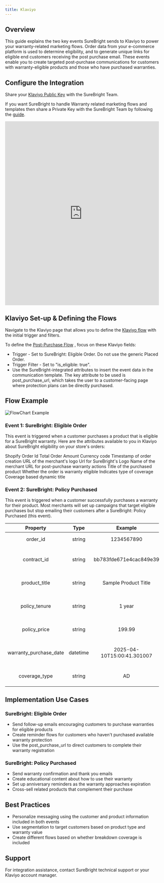 ```yaml
---
title: Klaviyo
---
```



## Overview
This guide explains the two key events SureBright sends to Klaviyo to power your warranty-related marketing flows. Order data from your e-commerce platform is used to determine eligibility, and to generate unique links for eligible end customers receiving the post purchase email. These events enable you to create targeted post-purchase communications for customers with warranty-eligible products and those who have purchased warranties.

## Configure the Integration
Share your [Klaviyo Public Key](https://help.klaviyo.com/hc/en-us/articles/115005062267#your-public-api-key-site-id2) with the SureBright Team.

If you want SureBright to handle Warranty related marketing flows and templates then share a Private Key with the SureBright Team by following the [guide](https://app.storylane.io/share/gmb05pqr5zbj).
 
<iframe
  src="https://app.storylane.io/share/gmb05pqr5zbj"
  width="100%"
  height="600"
  frameborder="0"
  allowfullscreen
></iframe>



## Klaviyo Set-up & Defining the Flows
Navigate to the Klaviyo page that allows you to define the [Klaviyo flow](https://help.klaviyo.com/hc/en-us/articles/115002774932) with the initial trigger and filters.

To define the [Post-Purchase Flow](https://help.klaviyo.com/hc/en-us/articles/115002774932) , focus on these Klaviyo fields:
- Trigger - Set to SureBright: Eligible Order. Do not use the generic Placed Order.
- Trigger Filter - Set to "is_eligible: true".
- Use the SureBright-integrated attributes to insert the event data in the communication template. The key attribute to be used is post_purchase_url, which takes the user to a customer-facing page where protection plans can be directly purchased.

## Flow Example

![FlowChart Example](/images/klaviyo-flowchart.png)

### Event 1: SureBright: Eligible Order
This event is triggered when a customer purchases a product that is eligible for a SureBright warranty. Here are the attributes available to you in Klaviyo about SureBright eligibility on your store's orders:

<ParamField path="order_id" type="string" required>
  Shopify Order Id
</ParamField>
<ParamField path="order_amount" type="string" required>
  Total Order Amount
</ParamField>
<ParamField path="currency_code" type="string" required>
  Currency code
</ParamField>
<ParamField path="order_created_at" type="datetime" required>
  Timestamp of order creation
</ParamField>
<ParamField path="merchant_logo_url" type="string" required>
  URL of the merchant's logo
</ParamField>
<ParamField path="surebright_logo_url" type="string" required>
  Url for SureBright's Logo
</ParamField>
<ParamField path="merchant_name" type="string" required>
  Name of the merchant
</ParamField>
<ParamField path="post_purchase_url" type="string" required>
  URL for post-purchase warranty actions
</ParamField>
<ParamField path="product_title" type="string" required>
  Title of the purchased product
</ParamField>
<ParamField path="is_eligible" type="boolean" required>
  Whether the order is warranty eligible
</ParamField>
<ParamField path="coverage_type" type="string" required>
  Indicates type of coverage
</ParamField>
<ParamField path="coverage_option_title" type="string" required>
  Coverage based dynamic title
</ParamField>



### Event 2: SureBright: Policy Purchased
This event is triggered when a customer successfully purchases a warranty for their product. Most merchants will set up campaigns that target eligible purchases but stop emailing their customers after a SureBright: Policy Purchased (this event).

| Property | Type | Example | Description |
|:--------:|:----:|:-------:|:-----------:|
| order_id | string | 1234567890 | Shopify Order Id |
| contract_id | string | bb783fde671e4cac849e39 | Unique warranty contract identifier |
| product_title | string | Sample Product Title | Product the warranty covers |
| policy_tenure | string | 1 year | Duration of the warranty coverage |
| policy_price | string | 199.99 | Price paid for the warranty |
| warranty_purchase_date | datetime | 2025-04-10T15:00:41.301007 | When the warranty was purchased |
| coverage_type | string | AD | Indicates type of coverage |

## Implementation Use Cases

### SureBright: Eligible Order
- Send follow-up emails encouraging customers to purchase warranties for eligible products
- Create reminder flows for customers who haven't purchased available warranty protection
- Use the post_purchase_url to direct customers to complete their warranty registration

### SureBright: Policy Purchased
- Send warranty confirmation and thank you emails
- Create educational content about how to use their warranty
- Set up anniversary reminders as the warranty approaches expiration
- Cross-sell related products that complement their purchase

## Best Practices
- Personalize messaging using the customer and product information included in both events
- Use segmentation to target customers based on product type and warranty value
- Create different flows based on whether breakdown coverage is included

## Support
For integration assistance, contact SureBright technical support or your Klaviyo account manager.